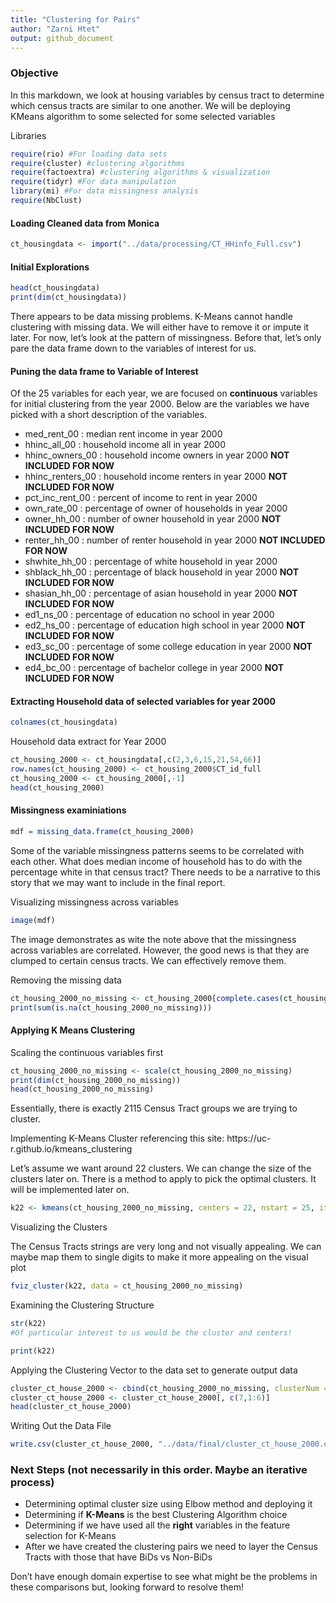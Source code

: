 ```yaml
---
title: "Clustering for Pairs"
author: "Zarni Htet"
output: github_document
---
```


### Objective

In this markdown, we look at housing variables by census tract to determine which census tracts are similar to one another. We will be deploying KMeans algorithm to some selected for some selected variables 

Libraries
```r
require(rio) #For loading data sets
require(cluster) #clustering algorithms
require(factoextra) #clustering algorithms & visualization
require(tidyr) #For data manipulation
library(mi) #For data missingness analysis
require(NbClust)
```

#### Loading Cleaned data from Monica

```r
ct_housingdata <- import("../data/processing/CT_HHinfo_Full.csv")
```


#### Initial Explorations

```r
head(ct_housingdata)
print(dim(ct_housingdata))
```

There appears to be data missing problems. K-Means cannot handle clustering with missing data. We will either have to remove it or impute it later. For now, let's look at the pattern of missingness. Before that, let's only pare the data frame down to the variables of interest for us.

#### Puning the data frame to Variable of Interest

Of the 25 variables for each year, we are focused on **continuous** variables for initial clustering from the year 2000. Below are the variables we have picked with a short description of the variables.

* med_rent_00 : median rent income in year 2000
* hhinc_all_00 : household income all in year 2000
* hhinc_owners_00 : household income owners in year 2000 **NOT INCLUDED FOR NOW**
* hhinc_renters_00 : household income renters in year 2000 **NOT INCLUDED FOR NOW**
* pct_inc_rent_00 : percent of income to rent in year 2000
* own_rate_00 : percentage of owner of households in year 2000
* owner_hh_00 : number of owner household in year 2000  **NOT INCLUDED FOR NOW**
* renter_hh_00 : number of renter household in year 2000  **NOT INCLUDED FOR NOW**
* shwhite_hh_00 : percentage of white household in year 2000
* shblack_hh_00 : percentage of black household in year 2000  **NOT INCLUDED FOR NOW**
* shasian_hh_00 : percentage of asian household in year 2000  **NOT INCLUDED FOR NOW**
* ed1_ns_00 : percentage of education no school in year 2000
* ed2_hs_00 : percentage of education high school in year 2000  **NOT INCLUDED FOR NOW**
* ed3_sc_00 : percentage of some college education in year 2000 **NOT INCLUDED FOR NOW**
* ed4_bc_00 : percentage of bachelor college in year 2000 **NOT INCLUDED FOR NOW**

#### Extracting Household data of selected variables for year 2000

```r
colnames(ct_housingdata)
```

Household data extract for Year 2000

```r
ct_housing_2000 <- ct_housingdata[,c(2,3,6,15,21,54,66)]
row.names(ct_housing_2000) <- ct_housing_2000$CT_id_full
ct_housing_2000 <- ct_housing_2000[,-1]
head(ct_housing_2000)
```

#### Missingness examiniations

```r
mdf = missing_data.frame(ct_housing_2000)
```

Some of the variable missingness patterns seems to be correlated with each other. What does median income of household has to do with the percentage white in that census tract? There needs to be a narrative to this story that we may want to include in the final report.

Visualizing missingness across variables

```r
image(mdf)
```

The image demonstrates as wite the note above that the missingness across variables are correlated. However, the good news is that they are clumped to certain census tracts. We can effectively remove them.

Removing the missing data

```r
ct_housing_2000_no_missing <- ct_housing_2000[complete.cases(ct_housing_2000),]
print(sum(is.na(ct_housing_2000_no_missing)))
```

#### Applying K Means Clustering

Scaling the continuous variables first

```r
ct_housing_2000_no_missing <- scale(ct_housing_2000_no_missing)
print(dim(ct_housing_2000_no_missing))
head(ct_housing_2000_no_missing)
```
Essentially, there is exactly 2115 Census Tract groups we are trying to cluster.


Implementing K-Means Cluster referencing this site: https://uc-r.github.io/kmeans_clustering

Let's assume we want around 22 clusters. We can change the size of the clusters later on. There is a method to apply to pick the optimal clusters. It will be implemented later on.

```r
k22 <- kmeans(ct_housing_2000_no_missing, centers = 22, nstart = 25, iter.max = 30)
```

Visualizing the Clusters

The Census Tracts strings are very long and not visually appealing. We can maybe map them to single digits to make it more appealing on the visual plot
```r
fviz_cluster(k22, data = ct_housing_2000_no_missing)
```

Examining the Clustering Structure

```r
str(k22)
#Of particular interest to us would be the cluster and centers!
```

```r
print(k22)
```

Applying the Clustering Vector to the data set to generate output data

```r
cluster_ct_house_2000 <- cbind(ct_housing_2000_no_missing, clusterNum = k22$cluster)
cluster_ct_house_2000 <- cluster_ct_house_2000[, c(7,1:6)]
head(cluster_ct_house_2000)
```

Writing Out the Data File

```r
write.csv(cluster_ct_house_2000, "../data/final/cluster_ct_house_2000.csv")
```



### Next Steps (not necessarily in this order. Maybe an iterative process)

* Determining optimal cluster size using Elbow method and deploying it
* Determining if **K-Means** is the best Clustering Algorithm choice
* Determining if we have used all the **right** variables in the feature selection for K-Means 
* After we have created the clustering pairs we need to layer the Census Tracts with those that have BiDs vs Non-BiDs

Don't have enough domain expertise to see what might be the problems in these comparisons but, looking forward to resolve them!







